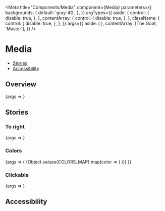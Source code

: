 

<Meta
  title="Components/Media"
  component={Media}
  parameters={{
    backgrounds: {
      default: 'gray-40',
    },
  }}
  argTypes={{
    aside: {
      control: {
        disable: true,
      },
    },
    contentArray: {
      control: {
        disable: true,
      },
    },
    className: {
      control: {
        disable: true,
      },
    },
  }}
  args={{
    aside: (
      <Avatar imgSrc="https://images.unsplash.com/photo-1645287628160-c7d824ebf16f?w=200" />
    ),
    contentArray: [<Text weight="bold">The Goat</Text>, 'Master'],
  }}
/>

# Media

- [Stories](#stories)
- [Accessibility](#accessibility)

## Overview

<Canvas>
  <Story name="Default">{args => <Media {...args} />}</Story>
</Canvas>

<ArgsTable story="Default" />

## Stories

### To right

<Canvas>
  <Story name="To right" args={{toRight: true}}>
    {args => <Media {...args} />}
  </Story>
</Canvas>

### Colors

<Canvas>
  <Story name="Colors">
    {args => (
      <Flex alignItems="flex-end" wrap="true">
        {Object.values(COLORS_MAP).map(color => (
          <StoryVariant label={color} width={200} key={color}>
            <Media {...args} key={color} color={color} />
          </StoryVariant>
        ))}
      </Flex>
    )}
  </Story>
</Canvas>

### Clickable

<Canvas>
  <Story name="Clickable" args={{clickable: true, color: 'gray-20'}}>
    {args => <Media {...args} />}
  </Story>
</Canvas>

## Accessibility

<MediaA11y />
